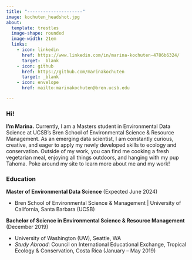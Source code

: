 ```yaml
---
title: "---------------------"
image: kochuten_headshot.jpg
about:
  template: trestles
  image-shape: rounded
  image-width: 21em
  links:
    - icon: linkedin
      href: https://www.linkedin.com/in/marina-kochuten-4786b6324/
      target: _blank
    - icon: github
      href: https://github.com/marinakochuten
      target: _blank
    - icon: envelope
      href: mailto:marinakochuten@bren.ucsb.edu

---
```

::: darkbrown-text
### Hi!

**I’m Marina.** Currently, I am a Masters student in Environmental Data Science at UCSB’s Bren School of Environmental Science & Resource Management. As an emerging data scientist, I am constantly curious, creative, and eager to apply my newly developed skills to ecology and conservation. Outside of my work, you can find me cooking a fresh vegetarian meal, enjoying all things outdoors, and hanging with my pup Tahoma. Poke around my site to learn more about me and my work! 

### Education

**Master of Environmental Data Science** (Expected June 2024)

- Bren School of Environmental Science & Management | University of California, Santa Barbara (UCSB)


**Bachelor of Science in Environmental Science & Resource Management** (December 2019)

- University of Washington (UW), Seattle, WA
- *Study Abroad*: Council on International Educational Exchange, Tropical Ecology & Conservation, Costa Rica (January – May 2019)
:::
